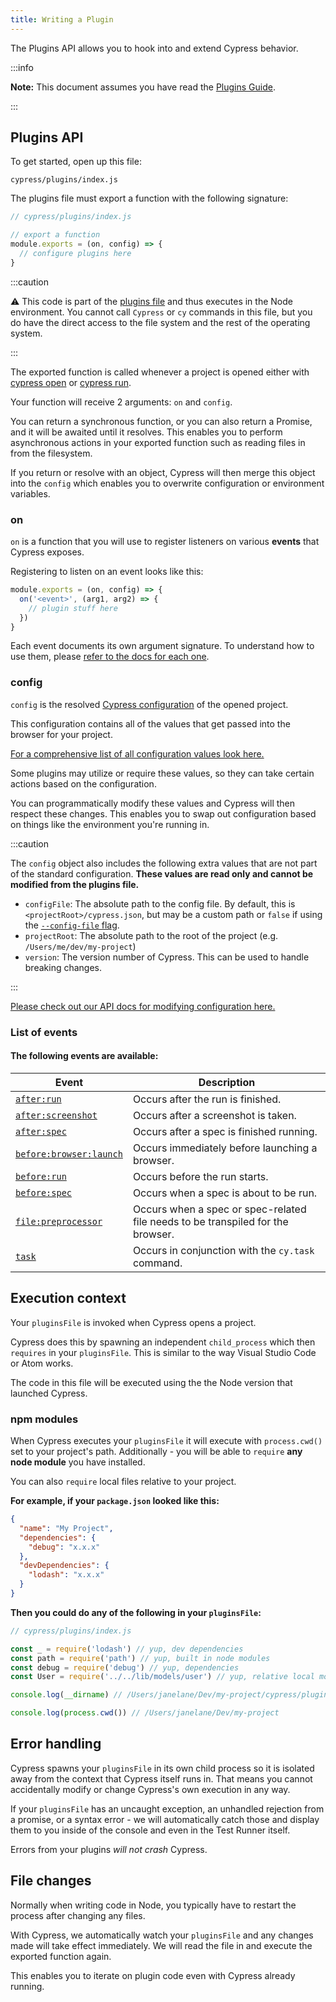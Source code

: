 ```yaml
---
title: Writing a Plugin
---
```


The Plugins API allows you to hook into and extend Cypress behavior.

:::info

**Note:** This document assumes you have read the
[Plugins Guide](/guides/tooling/plugins-guide).

:::

## Plugins API

To get started, open up this file:

```text
cypress/plugins/index.js
```

The plugins file must export a function with the following signature:

```javascript
// cypress/plugins/index.js

// export a function
module.exports = (on, config) => {
  // configure plugins here
}
```

:::caution

⚠️ This code is part of the
[plugins file](/guides/core-concepts/writing-and-organizing-tests.html#Plugin-files)
and thus executes in the Node environment. You cannot call `Cypress` or `cy`
commands in this file, but you do have the direct access to the file system and
the rest of the operating system.

:::

The exported function is called whenever a project is opened either with
[cypress open](/guides/guides/command-line#cypress-open) or
[cypress run](/guides/guides/command-line#cypress-run).

Your function will receive 2 arguments: `on` and `config`.

You can return a synchronous function, or you can also return a Promise, and it
will be awaited until it resolves. This enables you to perform asynchronous
actions in your exported function such as reading files in from the filesystem.

If you return or resolve with an object, Cypress will then merge this object
into the `config` which enables you to overwrite configuration or environment
variables.

### on

`on` is a function that you will use to register listeners on various **events**
that Cypress exposes.

Registering to listen on an event looks like this:

```javascript
module.exports = (on, config) => {
  on('<event>', (arg1, arg2) => {
    // plugin stuff here
  })
}
```

Each event documents its own argument signature. To understand how to use them,
please [refer to the docs for each one](#List-of-events).

### config

`config` is the resolved
[Cypress configuration](/guides/references/configuration) of the opened project.

This configuration contains all of the values that get passed into the browser
for your project.

[For a comprehensive list of all configuration values look here.](https://github.com/cypress-io/cypress/blob/master/packages/server/lib/config.ts)

Some plugins may utilize or require these values, so they can take certain
actions based on the configuration.

You can programmatically modify these values and Cypress will then respect these
changes. This enables you to swap out configuration based on things like the
environment you're running in.

:::caution

The `config` object also includes the following extra values that are not part
of the standard configuration. **These values are read only and cannot be
modified from the plugins file.**

- `configFile`: The absolute path to the config file. By default, this is
  `<projectRoot>/cypress.json`, but may be a custom path or `false` if using the
  [`--config-file` flag](/guides/guides/command-line#cypress-open-config-file-lt-config-file-gt).
- `projectRoot`: The absolute path to the root of the project (e.g.
  `/Users/me/dev/my-project`)
- `version`: The version number of Cypress. This can be used to handle breaking
  changes.

:::

[Please check out our API docs for modifying configuration here.](/api/plugins/configuration-api)

### List of events

#### The following events are available:

| Event                                                      | Description                                                                     |
| ---------------------------------------------------------- | ------------------------------------------------------------------------------- |
| [`after:run`](/api/plugins/after-run-api)                  | Occurs after the run is finished.                                               |
| [`after:screenshot`](/api/plugins/after-screenshot-api)    | Occurs after a screenshot is taken.                                             |
| [`after:spec`](/api/plugins/after-spec-api)                | Occurs after a spec is finished running.                                        |
| [`before:browser:launch`](/api/plugins/browser-launch-api) | Occurs immediately before launching a browser.                                  |
| [`before:run`](/api/plugins/before-run-api)                | Occurs before the run starts.                                                   |
| [`before:spec`](/api/plugins/before-spec-api)              | Occurs when a spec is about to be run.                                          |
| [`file:preprocessor`](/api/plugins/preprocessors-api)      | Occurs when a spec or spec-related file needs to be transpiled for the browser. |
| [`task`](/api/commands/task)                               | Occurs in conjunction with the `cy.task` command.                               |

## Execution context

Your `pluginsFile` is invoked when Cypress opens a project.

Cypress does this by spawning an independent `child_process` which then
`requires` in your `pluginsFile`. This is similar to the way Visual Studio Code
or Atom works.

The code in this file will be executed using the the Node version that launched
Cypress.

### npm modules

When Cypress executes your `pluginsFile` it will execute with `process.cwd()`
set to your project's path. Additionally - you will be able to `require` **any
node module** you have installed.

You can also `require` local files relative to your project.

**For example, if your `package.json` looked like this:**

```json
{
  "name": "My Project",
  "dependencies": {
    "debug": "x.x.x"
  },
  "devDependencies": {
    "lodash": "x.x.x"
  }
}
```

**Then you could do any of the following in your `pluginsFile`:**

```js
// cypress/plugins/index.js

const _ = require('lodash') // yup, dev dependencies
const path = require('path') // yup, built in node modules
const debug = require('debug') // yup, dependencies
const User = require('../../lib/models/user') // yup, relative local modules

console.log(__dirname) // /Users/janelane/Dev/my-project/cypress/plugins/index.js

console.log(process.cwd()) // /Users/janelane/Dev/my-project
```

## Error handling

Cypress spawns your `pluginsFile` in its own child process so it is isolated
away from the context that Cypress itself runs in. That means you cannot
accidentally modify or change Cypress's own execution in any way.

If your `pluginsFile` has an uncaught exception, an unhandled rejection from a
promise, or a syntax error - we will automatically catch those and display them
to you inside of the console and even in the Test Runner itself.

Errors from your plugins _will not crash_ Cypress.

## File changes

Normally when writing code in Node, you typically have to restart the process
after changing any files.

With Cypress, we automatically watch your `pluginsFile` and any changes made
will take effect immediately. We will read the file in and execute the exported
function again.

This enables you to iterate on plugin code even with Cypress already running.
